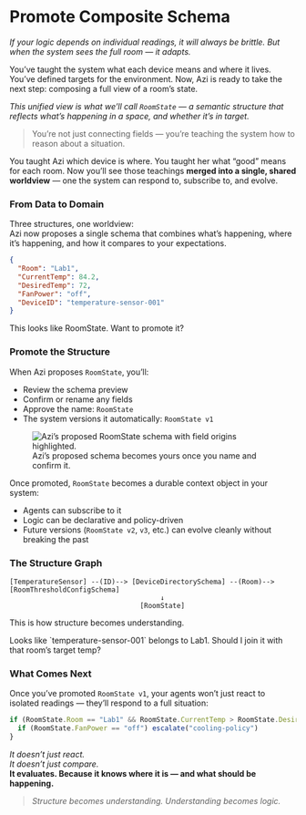 # Promote Composite Schema

_If your logic depends on individual readings, it will always be brittle. But when the system sees the full room — it adapts._

You’ve taught the system what each device means and where it lives. You’ve defined targets for the environment. Now, Azi is ready to take the next step: composing a full view of a room’s state.

_This unified view is what we’ll call `RoomState` — a semantic structure that reflects what’s happening in a space, and whether it’s in target._

> You’re not just connecting fields — you’re teaching the system how to reason about a situation.

You taught Azi which device is where. You taught her what “good” means for each room. Now you’ll see those teachings **merged into a single, shared worldview** — one the system can respond to, subscribe to, and evolve.

### From Data to Domain

Three structures, one worldview:  
Azi now proposes a single schema that combines what’s happening, where it’s happening, and how it compares to your expectations.

```json
{
  "Room": "Lab1",
  "CurrentTemp": 84.2,
  "DesiredTemp": 72,
  "FanPower": "off",
  "DeviceID": "temperature-sensor-001"
}
```

<aside class="border-l-4 border-neon-blue pl-4 italic text-neon-blue">
This looks like RoomState. Want to promote it?
</aside>

### Promote the Structure

When Azi proposes `RoomState`, you’ll:
- Review the schema preview
- Confirm or rename any fields
- Approve the name: `RoomState`
- The system versions it automatically: `RoomState v1`

<figure class="my-16 flex flex-col items-center text-center max-w-xl w-full">
  <img
    src="/assets/docs/promote-roomstate.png"
    alt="Azi’s proposed RoomState schema with field origins highlighted."
    class="rounded-2xl shadow-2xl ring-1 ring-white/10 w-full"
  />
  <figcaption class="mt-4 text-sm text-gray-400 tracking-wide uppercase">
    Azi’s proposed schema becomes yours once you name and confirm it.
  </figcaption>
</figure>

Once promoted, `RoomState` becomes a durable context object in your system:
- Agents can subscribe to it
- Logic can be declarative and policy-driven
- Future versions (`RoomState v2`, `v3`, etc.) can evolve cleanly without breaking the past

### The Structure Graph

```
[TemperatureSensor] --(ID)--> [DeviceDirectorySchema] --(Room)--> [RoomThresholdConfigSchema]
                                     ↓
                                [RoomState]
```

This is how structure becomes understanding.

<aside class="border-l-4 border-neon-blue pl-4 italic text-neon-blue">
Looks like `temperature-sensor-001` belongs to Lab1. Should I join it with that room’s target temp?
</aside>

### What Comes Next

Once you’ve promoted `RoomState v1`, your agents won’t just react to isolated readings — they’ll respond to a full situation:

```ts
if (RoomState.Room == "Lab1" && RoomState.CurrentTemp > RoomState.DesiredTemp) {
  if (RoomState.FanPower == "off") escalate("cooling-policy")
}
```

_It doesn’t just react._  
_It doesn’t just compare._  
**It evaluates. Because it knows where it is — and what should be happening.**

> *Structure becomes understanding. Understanding becomes logic.*
